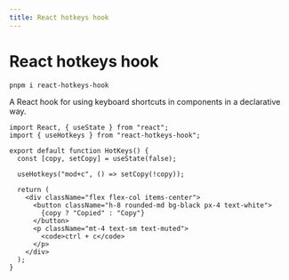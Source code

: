 ```yaml
---
title: React hotkeys hook
---
```


# React hotkeys hook

```bash title="Terminal"
pnpm i react-hotkeys-hook
```

A React hook for using keyboard shortcuts in components in a declarative way.

<Tabs id="1">

<Tab label="Preview">

<ComponentPreview name="build-fast-hotKeys" />

</Tab>

<Tab label="Code">

```tsx title="[name].tsx" showLineNumbers
import React, { useState } from "react";
import { useHotkeys } from "react-hotkeys-hook";

export default function HotKeys() {
  const [copy, setCopy] = useState(false);

  useHotkeys("mod+c", () => setCopy(!copy));

  return (
    <div className="flex flex-col items-center">
      <button className="h-8 rounded-md bg-black px-4 text-white">
        {copy ? "Copied" : "Copy"}
      </button>
      <p className="mt-4 text-sm text-muted">
        <code>ctrl + c</code>
      </p>
    </div>
  );
}

```

</Tab>

</Tabs>
